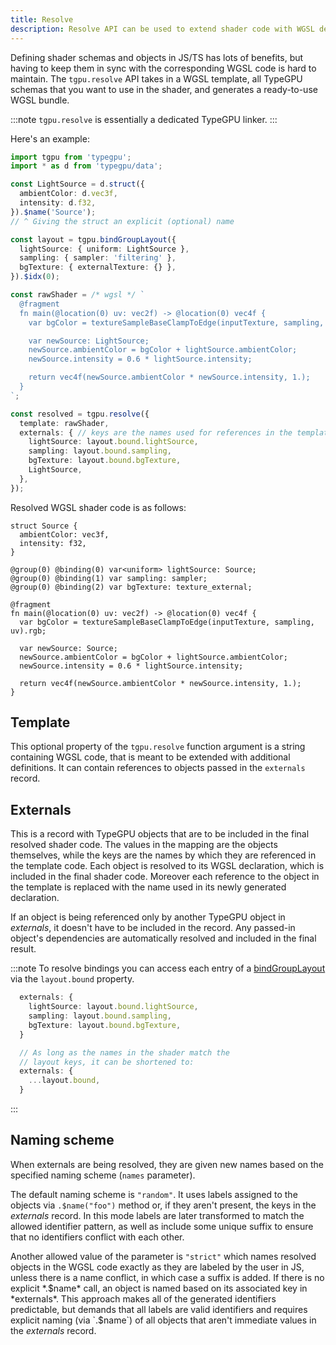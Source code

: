 ```yaml
---
title: Resolve
description: Resolve API can be used to extend shader code with WGSL definitions of TypeGPU-defined objects.
---
```


Defining shader schemas and objects in JS/TS has lots of benefits, but having to keep them in sync with the corresponding WGSL code is hard to maintain.
The `tgpu.resolve` API takes in a WGSL template, all TypeGPU schemas that you want to use in the shader, and generates a ready-to-use WGSL bundle.

:::note
`tgpu.resolve` is essentially a dedicated TypeGPU linker.
:::

Here's an example:
```ts
import tgpu from 'typegpu';
import * as d from 'typegpu/data';

const LightSource = d.struct({
  ambientColor: d.vec3f,
  intensity: d.f32,
}).$name('Source');
// ^ Giving the struct an explicit (optional) name

const layout = tgpu.bindGroupLayout({
  lightSource: { uniform: LightSource },
  sampling: { sampler: 'filtering' },
  bgTexture: { externalTexture: {} },
}).$idx(0);

const rawShader = /* wgsl */ `
  @fragment
  fn main(@location(0) uv: vec2f) -> @location(0) vec4f {
    var bgColor = textureSampleBaseClampToEdge(inputTexture, sampling, uv).rgb;

    var newSource: LightSource;
    newSource.ambientColor = bgColor + lightSource.ambientColor;
    newSource.intensity = 0.6 * lightSource.intensity;

    return vec4f(newSource.ambientColor * newSource.intensity, 1.);
  }
`;

const resolved = tgpu.resolve({
  template: rawShader,
  externals: { // keys are the names used for references in the template
    lightSource: layout.bound.lightSource,
    sampling: layout.bound.sampling,
    bgTexture: layout.bound.bgTexture,
    LightSource,
  },
});
```

Resolved WGSL shader code is as follows:

```wgsl
struct Source {
  ambientColor: vec3f,
  intensity: f32,
}

@group(0) @binding(0) var<uniform> lightSource: Source;
@group(0) @binding(1) var sampling: sampler;
@group(0) @binding(2) var bgTexture: texture_external;

@fragment
fn main(@location(0) uv: vec2f) -> @location(0) vec4f {
  var bgColor = textureSampleBaseClampToEdge(inputTexture, sampling, uv).rgb;

  var newSource: Source;
  newSource.ambientColor = bgColor + lightSource.ambientColor;
  newSource.intensity = 0.6 * lightSource.intensity;

  return vec4f(newSource.ambientColor * newSource.intensity, 1.);
}
```

## Template

This optional property of the `tgpu.resolve` function argument is a string containing WGSL code, that is meant to be extended with additional definitions. 
It can contain references to objects passed in the `externals` record.

## Externals

This is a record with TypeGPU objects that are to be included in the final resolved shader code. 
The values in the mapping are the objects themselves, while the keys are the names by which they are referenced in the template code.
Each object is resolved to its WGSL declaration, which is included in the final shader code.
Moreover each reference to the object in the template is replaced with the name used in its newly generated declaration.

If an object is being referenced only by another TypeGPU object in *externals*, it doesn't have to be included in the record.
Any passed-in object's dependencies are automatically resolved and included in the final result.

:::note
To resolve bindings you can access each entry of a [bindGroupLayout](/TypeGPU/fundamentals/bind-groups) via the `layout.bound` property.

```ts
  externals: {
    lightSource: layout.bound.lightSource,
    sampling: layout.bound.sampling,
    bgTexture: layout.bound.bgTexture,
  }

  // As long as the names in the shader match the
  // layout keys, it can be shortened to:
  externals: {
    ...layout.bound,
  }
```
:::

## Naming scheme

When externals are being resolved, they are given new names based on the specified naming scheme (`names` parameter).

The default naming scheme is `"random"`. It uses labels assigned to the objects via `.$name("foo")` method or, if they aren't present, the keys in the *externals* record. 
In this mode labels are later transformed to match the allowed identifier pattern, as well as include some unique suffix to ensure that no identifiers conflict with each other. 

Another allowed value of the parameter is `"strict"` which names resolved objects in the WGSL code exactly as they are labeled by the user in JS,
unless there is a name conflict, in which case a suffix is added.
If there is no explicit *.$name* call, an object is named based on its associated key in *externals*. 
This approach makes all of the generated identifiers predictable, but demands that all labels are valid identifiers 
and requires explicit naming (via `.$name`) of all objects that aren't immediate values in the *externals* record.
